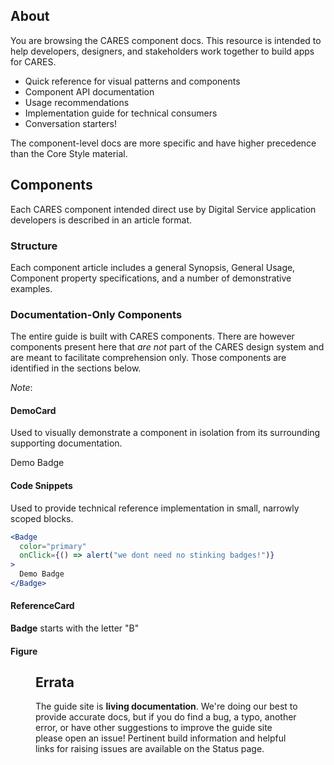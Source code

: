 
## About

You are browsing the CARES component docs. This resource is intended to help developers, designers, and stakeholders work together to build apps for CARES.

- Quick reference for visual patterns and components
- Component API documentation
- Usage recommendations
- Implementation guide for technical consumers
- Conversation starters!

The component-level docs are more specific and have higher precedence than the <Link to="/core-style">Core Style</Link> material.

## Components

Each CARES component intended direct use by Digital Service application developers is described in an article format.

### Structure

Each component article includes a general Synopsis, General Usage, Component property specifications, and a number of demonstrative examples.

### Documentation-Only Components

The entire guide is built with CARES components. There are however components present here that _are not_ part of the CARES design system and are meant to facilitate comprehension only. Those components are identified in the sections below.

_Note_:

#### DemoCard

Used to visually demonstrate a component in isolation from its surrounding supporting documentation.

<DemoCard>
  <Badge color="primary">Demo Badge</Badge>
</DemoCard>

#### Code Snippets

Used to provide technical reference implementation in small, narrowly scoped blocks.

```jsx
<Badge
  color="primary"
  onClick={() => alert("we dont need no stinking badges!")}
>
  Demo Badge
</Badge>
```

#### ReferenceCard

<ReferenceCard>

**Badge** starts with the letter "B"

</ReferenceCard>

#### Figure

<Figure src={img} caption="Figure" alt="cws-cares logo" />

## Errata

The guide site is **living documentation**. We're doing our best to provide accurate docs, but if you do find a bug, a typo, another error, or have other suggestions to improve the guide site please open an issue! Pertinent build information and helpful links for raising issues are available on the <Link to="/status">Status</Link> page.
